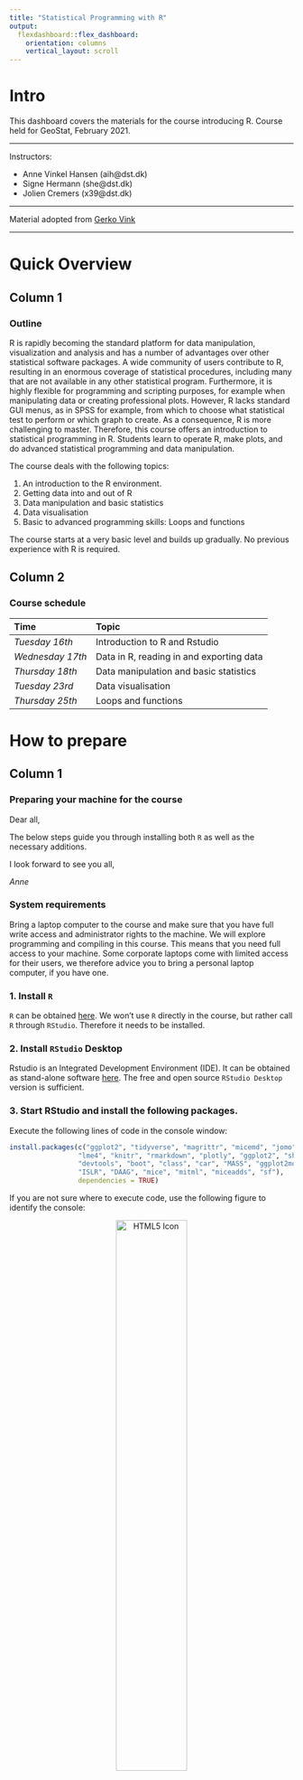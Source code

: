 ```yaml
---
title: "Statistical Programming with R"
output: 
  flexdashboard::flex_dashboard:
    orientation: columns
    vertical_layout: scroll
---
```


# Intro{.sidebar}

This dashboard covers the materials for the course introducing R. Course held for GeoStat, February 2021.

---

Instructors: 

 - Anne Vinkel Hansen (aih@dst.dk)
 - Signe Hermann (she@dst.dk)
 - Jolien Cremers (x39@dst.dk)


---

Material adopted from [Gerko Vink](https://github.com/gerkovink/R)


---
# Quick Overview

## Column 1

### Outline
R is rapidly becoming the standard platform for data manipulation, visualization and analysis and has a number of advantages over other statistical software packages. A wide community of users contribute to R, resulting in an enormous coverage of statistical procedures, including many that are not available in any other statistical program. Furthermore, it is highly flexible for programming and scripting purposes, for example when manipulating data or creating professional plots. However, R lacks standard GUI menus, as in SPSS for example, from which to choose what statistical test to perform or which graph to create. As a consequence, R is more challenging to master. Therefore, this course offers an introduction to statistical programming in R. Students learn to operate R, make plots, and do advanced statistical programming and data manipulation. 


The course deals with the following topics:

1.	An introduction to the R environment.
2.  Getting data into and out of R 
3.  Data manipulation and basic statistics 
4.	Data visualisation
5.  Basic to advanced programming skills: Loops and functions

The course starts at a very basic level and builds up gradually. No previous experience with R is required.

## Column 2

### Course schedule 

| Time            | Topic                                           |
|:----------------|:------------------------------------------------|
| *Tuesday 16th*  | Introduction to R and Rstudio                   |
| *Wednesday 17th*| Data in R, reading in and exporting data        |
| *Thursday 18th* | Data manipulation and basic statistics          |
| *Tuesday 23rd*  | Data visualisation                              |
| *Thursday 25th* | Loops and functions                             |


# How to prepare

## Column 1

### Preparing your machine for the course
Dear all, 

The below steps guide you through installing both `R` as well as the necessary additions.

I look forward to see you all,  

*Anne*

### **System requirements**

Bring a laptop computer to the course and make sure that you have full write access and administrator rights to the machine. We will explore programming and compiling in this course. This means that you need full access to your machine. Some corporate laptops come with limited access for their users, we therefore advice you to bring a personal laptop computer, if you have one. 

### **1. Install `R`**
`R` can be obtained [here](https://cran.r-project.org). We won't use `R` directly in the course, but rather call `R` through `RStudio`. Therefore it needs to be installed. 

### **2. Install `RStudio` Desktop**

Rstudio is an Integrated Development Environment (IDE). It can be obtained as stand-alone software [here](https://www.rstudio.com/products/rstudio/download/#download). The free and open source `RStudio Desktop` version is sufficient.

### **3. Start RStudio and install the following packages. **

Execute the following lines of code in the console window:

```r
install.packages(c("ggplot2", "tidyverse", "magrittr", "micemd", "jomo", "pan", 
                 "lme4", "knitr", "rmarkdown", "plotly", "ggplot2", "shiny", 
                 "devtools", "boot", "class", "car", "MASS", "ggplot2movies", 
                 "ISLR", "DAAG", "mice", "mitml", "miceadds", "sf"), 
                 dependencies = TRUE)
```


If you are not sure where to execute code, use the following figure to identify the console:

<center>
  <img src="console.png" alt="HTML5 Icon" width = 50%>
</center>

Just copy and paste the installation command and press the return key. When asked 

```r
Do you want to install from sources the package which needs 
compilation? (Yes/no/cancel)
```

type `Yes` in the console and press the return key. 


## Column 2

### More about installing R

- [An introduction to R](https://intro2r.com/) Chapter 1

# Tuesday 16th

## Column 1

### Materials
We adapt the course as we go. To ensure that you work with the latest iteration of the course materials, we advice all course participants to access the materials online.

- Part A: Introduction
    - [Lecture A](Contents/Material/Part A - Introduction/Lecture_A.html)
    - [Practical A](Contents/Material/Part A - Introduction/Practical_A.html)
    - [Practical A with solutions](Contents/Material/Part A - Introduction/Practical_A_walkthrough.html)
    - [`notebook.R`](Contents/Material/Part A - Introduction/notebook.R)
    - [`markdown.Rmd`](Contents/Material/Part A - Introduction/markdown.Rmd)
    - [`boys.RData`](Contents/Material/Part A - Introduction/boys.RData)


## Column 2

### Useful references

- [The tidyverse style guide](https://style.tidyverse.org)
- [The R project homepage](https://www.r-project.org/) 
- [CRAN task view for official statistics](https://cran.r-project.org/web/views/OfficialStatistics.html)
- [CRAN area for contributed documentation](https://cran.r-project.org/other-docs.html) No longer actively maintained, but a lot of good resources
- Some places to find the `R` community:
  - [#rstats hashtag](https://twitter.com/search?q=%23rstats)
  - [Rweekly](https://rweekly.org/)
  - [R-bloggers](https://www.r-bloggers.com/)
  - [Stack Overflow](https://stackoverflow.com/) A good place to ask questions. Check if your question has been answered before, and make sure to phrase it carefully and correctly. 

The above links are useful references that connect to today's materials. 


# Wednesday 17th

## Column 1

### Materials
- Part C: Data manipulation and basic statistics
    - [Lecture C](Contents/Material/Part C - Pipes/Lecture_C.html)
    - [Practical C](Contents/Material/Part C - Pipes/Practical_C.html)
    - [Practical C with solutions](Contents/Material/Part C - Pipes/Practical_C_walkthrough.html)
    
## Column 2

### Useful links

- [`magrittr`](https://magrittr.tidyverse.org)
- [`R` for Data Science](http://r4ds.had.co.nz) - [Chapter 18 on pipes](http://r4ds.had.co.nz/pipes.html)
- [R-bloggers tutorial on pipes](https://www.r-bloggers.com/2017/12/pipes-in-r-tutorial-for-beginners/)
- [pipe tutorial on datacamp](https://www.datacamp.com/community/tutorials/pipe-r-tutorial)


# Thursday 18th 

## Column 1

### Materials

- Part B: `R` Functionality and reading in data
    - [Lecture B](Contents/Material/Part B - R-functionality/Lecture_B.html)
    - [Practical B](Contents/Material/Part B - R-functionality/Practical_B.html)
    - [Practical B with solutions](Contents/Material/Part B - R-functionality/Practical_B_walkthrough.html)
    - [`cabinet.txt`](Contents/Material/Part B - R-functionality/cabinet.txt)

## Column 2

### E-books 

- [An introduction to R](https://intro2r.com/) Chapter 1-3
- [Hands-on programming with R](https://rstudio-education.github.io/hopr/)



# Tuesday 23rd

## Column 1

### Materials
- Part D: Data visualization
    - [Lecture D](Contents/Material/Part D - Data visualization/Lecture_D.html)
    - [Practical D](Contents/Material/Part D - Data visualization/Practical_D.html)
    - [Practical D solutions](Contents/Material/Part D - Data visualization/Practical_D_walkthrough.html)
    - [Practical D solutions - using ggplot](Contents/Material/Part D - Data visualization/Practical_D_walkthrough_ggplot.html).
    - [DK_map.shp](Contents/Material/Part D - Data visualization/DK_map.shp), [DK_map.shx](Contents/Material/Part D - Data visualization/DK_map.shx), [DK_map.dbf](Contents/Material/Part D - Data visualization/DK_map.dbf), [DK_map.prj](Contents/Material/Part D - Data visualization/DK_map.prj)  shapefiles for mapping data on Danish municipalities

All lectures are in `html` format. 

## Column 2

### Useful links

- [An introduction to R](https://intro2r.com/) Chapter 4-5
- [The `ggplot2` reference page](https://ggplot2.tidyverse.org/reference/)

The above link details pretty much all you can do with package `ggplot2`.

- [Geocomputation with `R`](https://geocompr.robinlovelace.net/)

The `sf` setup for `R` is relatively new, and a lot of material about spatial data in `R` uses the older `sp` setup. This book is an introduction to spatial data the `sf` way.

- [pipe tutorial on datacamp](https://www.datacamp.com/community/tutorials/pipe-r-tutorial)
- [Graph gallery for inspiration](https://www.r-graph-gallery.com/)

# Thursday 25th 

## Column 1

### Materials

- Part F: Summary and workshop
  - [Lecture F](Contents/Material/Part F - Summary and workshop/Lecture_F.html)
  - [An example analysis](Contents/Material/Part F - Summary and workshop/example_analysis.R)
  - [An example report - markdown](Contents/Material/Part F - Summary and workshop/Example_report.Rmd)
  - [An example report - word document](Contents/Material/Part F - Summary and workshop/Example_report.docx)
  - [Data for the example report](Contents/Material/Part F - Summary and workshop/BE_2013p_EUSILC.csv), 
  [metadata](Contents/Material/Part F - Summary and workshop/EU SILC PUF metadata.xlsm)

The exercises today will be replaced by a bring-your-own-data workshop. 

## Column 2

### Useful References
- [An introduction to R](https://intro2r.com/) Chapter 7
- [The Google R style guide](https://google.github.io/styleguide/Rguide.xml)

The above links are useful references that connect to today's materials.


# Further studies

## Column 1

### What to do after the course

The following references are currently available for free, either as pdfs or as extensive webpages (written with [RMarkdown](https://rmarkdown.rstudio.com/) and [bookdown](https://bookdown.org/)). They are all very useful and we highly recommend them. 

- [R for Data Science](https://r4ds.had.co.nz): written by Hadley Wickham and Garrett Grolemund this book relies almost exclusively on the [tidyverse](https://www.tidyverse.org/) approach to data analysis. Many highly effective tools will be right at your fingertips after reading this book and working through the many exercises.
- [Hands-On Programming with R](https://rstudio-education.github.io/hopr/): a great read by Garrett Grolemund emphasizing programming techniques with R. 
- [Advanced R](https://adv-r.hadley.nz/): You want to gain deeper knowledge of R and you wnat to learn from one of the most influential R contributors. This one is for you!
- [Introduction to Statistical Learning](http://faculty.marshall.usc.edu/gareth-james/ISL/): an introductory book on statistical learning, with applications in R. The R code is somewhat old-style and you might be able to find newer packages for the tasks, but ths is a solid read well worth the effort.
- [Data Analysis and Graphics Using R](http://www.pindex.com/uploads/post_docs/Maindonald%20Data%20Analysis%20and%20Graphics(PINDEX-DOC-6953).pdf): a detailed book that covers a lot about categorical data analysis and fitting `glm`s in `R`.


## Column 2
